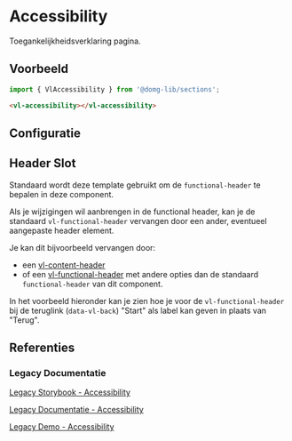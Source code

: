 
# Accessibility

<VluxMetaData id="sections-accessibility" />

Toegankelijkheidsverklaring pagina.


## Voorbeeld

```js
import { VlAccessibility } from '@domg-lib/sections';
```

```html
<vl-accessibility></vl-accessibility>
```

<Canvas of={VlAccessibilityStories.AccessibilityDefault} />


## Configuratie

<ArgTypes of={VlAccessibilityStories.AccessibilityDefault} />


## Header Slot

Standaard wordt deze template gebruikt om de `functional-header` te bepalen in deze component.

<Source code={header} language="ts" dark={true} />

Als je wijzigingen wil aanbrengen in de functional header, kan je de standaard `vl-functional-header` vervangen door een
ander, eventueel aangepaste header element.

Je kan dit bijvoorbeeld vervangen door:
- een [vl-content-header](/docs/components-content-header--content-header-default)
- of een [vl-functional-header](/docs/components-functional-header--functional-header-default) met andere opties dan de
  standaard `functional-header` van dit component.

In het voorbeeld hieronder kan je zien hoe je voor de `vl-functional-header` bij de teruglink (`data-vl-back`) "Start"
als label kan geven in plaats van "Terug".

<Canvas of={VlAccessibilityStories.AccessibilityHeaderSlot} />


## Referenties

### Legacy Documentatie

[Legacy Storybook - Accessibility](https://webcomponenten.omgeving.vlaanderen.be/storybook/?path=/docs/custom-elements-vl-accessibility--default)

[Legacy Documentatie - Accessibility](https://webcomponenten.omgeving.vlaanderen.be/doc/VlAccessibility.html)

[Legacy Demo - Accessibility](https://webcomponenten.omgeving.vlaanderen.be/demo/vl-accessibility.html)
